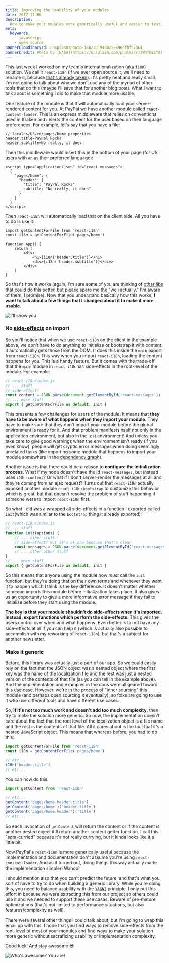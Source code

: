 ```yaml
---
title: Improving the usability of your modules
date: 2017-11-06
description:
  How to make your modules more generically useful and easier to test.
meta:
  keywords:
    - javascript
    - open source
bannerCloudinaryId: unsplash/photo-1462331940025-496dfbfc7564
bannerCredit: Photo by [NASA](https://unsplash.com/photos/rTZW4f02zY8)
---
```


This last week I worked on my team's internationalization (aka `i18n`) solution.
We call it `react-i18n` (if we ever open source it, we'll need to rename it,
because [that's already taken](https://www.npmjs.com/package/react-i18n)). It's
pretty neat and really small. I'm not going to talk about why we don't use any
of the myriad of other tools that do this (maybe I'll save that for another blog
post). What I want to talk about is something I did to make that module more
usable.

One feature of the module is that it will automatically load your
server-rendered content for you. At PayPal we have another module called
`react-content-loader`. This is an express middleware that relies on conventions
used in Kraken and inserts the content for the user based on their language
preferences. For example, let's say that you have a file:

```
// locales/US/en/pages/home.properties
header.title=PayPal Rocks
header.subtitle=No really, it does
```

Then this middleware would insert this in the bottom of your page (for US users
with `en` as their preferred language):

```
<script type="application/json" id="react-messages">
  {
    "pages/home": {
      "header": {
        "title": "PayPal Rocks",
        subtitle: "No really, it does"
      }
    }
  }
</script>
```

Then `react-i18n` will automatically load that on the client side. All you have
to do is use it:

```tsx
import getContentForFile from 'react-i18n'
const i18n = getContentForFile('pages/home')

function App() {
	return (
		<div>
			<h1>{i18n('header.title')}</h1>
			<div>{i18n('header.subtitle')}</div>
		</div>
	)
}
```

So that's how it works (again, I'm sure some of you are thinking of
[other libs](https://www.npmjs.com/search?q=react%20i18n) that could do this
better, but please spare me the "well actually." I'm aware of them, I promise).
Now that you understand basically how this works, **I want to talk about a few
things that I changed about it to make it more usable**.

![I'll show you](https://res.cloudinary.com/kentcdodds-com/image/upload/v1625032940/kentcdodds.com/content/blog/improving-the-usability-of-your-modules/0.gif)

### No [side-effects](https://en.wikipedia.org/wiki/Side_effect_%28computer_science%29) on import

So you'll notice that when we use `react-i18n` on the client in the example
above, we don't have to do anything to initialize or bootstrap it with content.
It automatically gets those from the DOM. It does this inside the `main` export
from `react-i18n`. This way when you import `react-i18n`, loading the content
happens for you. This is a handy feature. But it comes with the trade-off that
the `main` module in `react-i18n`has side-effects in the root-level of the
module. For example:

```js
// react-i18n/index.js
// ... stuff
// side-effect!
const content = JSON.parse(document.getElementById('react-messages'))
// ... more stuff
export { getContentForFile as default, init }
```

This presents a few challenges for users of the module. It means that **they
have to be aware of what happens when they import your module**. They have to
make sure that they don't import your module before the global environment is
ready for it. And that problem manifests itself not only in the application
environment, but also in the test environment! And unless you take care to give
good warnings when the environment isn't ready (if you even know), people will
get cryptic error messages when doing seemingly unrelated tasks (like importing
some module that happens to import your module somewhere in the
[dependency graph](https://twitter.com/kentcdodds/status/922114804038303745)).

Another issue is that there could be a reason to **configure the initialization
process**. What if my node doesn't have the id `react-messages`, but instead
uses `i18n-content`? Or what if I don't server-render the messages at all and
they're coming from an ajax request? Turns out that `react-i18n` actually
exposed another module `react-i18n/bootstrap` to customize this behavior which
is great, but that doesn't resolve the problem of stuff happening if someone
were to import `react-i18n` first.

So what I did was a wrapped all side-effects in a function I exported called
`init`(which was similar to the `bootstrap` thing it already exported):

```js
// react-i18n/index.js
// ... stuff
function init(options) {
	// ... other stuff
	// side-effect! But it's ok now because that's clear
	const messages = JSON.parse(document.getElementById('react-messages'))
	// ... other other stuff
}
// ... more stuff
export { getContentForFile as default, init }
```

So this means that anyone using the module now _must_ call the `init` function,
but they're doing that on their own terms and whenever they want it to happen
which I think is the key difference. It doesn't matter whether someone imports
this module before initialization takes place. It also gives us an opportunity
to give a more informative error message if they fail to initialize before they
start using the module.

**The key is that your module shouldn't do side-effects when it's imported.
Instead, export functions which perform the side-effects.** This gives the users
control over when and what happens. Even better is to not have any side-effects
at all if you can help it (which is actually also possible to accomplish with my
reworking of `react-i18n`), but that's a subject for another newsletter.

### Make it generic

Before, this library was actually just a part of our app. So we could easily
rely on the fact that the JSON object was a nested object where the first key
was the name of the localization file and the rest was just a nested version of
the contents of that file (as you can tell in the example above). And the
implementation and examples in the docs were all geared toward this use case.
However, we're in the process of "inner sourcing" this module (and perhaps open
sourcing it eventually), so folks are going to use it who use different tools
and have different use cases.

So, **if it's not too much work and doesn't add too much complexity**, then try
to make the solution more generic. So now, the implementation doesn't care about
the fact that the root level of the localization object is a file name and the
rest is the contents of that file. All it cares about is the fact that it's a
nested JavaScript object. This means that whereas before, you had to do this:

```js
import getContentForFile from 'react-i18n'
const i18n = getContentForFile('pages/home')

// etc...
i18n('header.title')
// etc...
```

You can now do this:

```js
import getContent from 'react-i18n'

// etc...
getContent('pages/home.header.title')
getContent('pages/home')('header.title')
getContent('pages/home.header')('title')
// etc...
```

So each invocation of `getContent` will return the content or if the content is
another nested object it'll return another content getter function. I call this
"sota-curried" because it's not really currying, but it kinda looks like it a
little bit.

Now PayPal's `react-i18n` is more generically useful because the implementation
and documentation don't assume you're using `react-content-loader`. And as it
turned out, doing things this way actually made the implementation simpler!
Wahoo!

I should mention also that you can't predict the future, and that's what you
sort of have to try to do when building a generic library. While you're doing
this, you need to balance usability with the
[`YAGNI`](https://martinfowler.com/bliki/Yagni.html) principle. I only put this
effort in because we were extracting this from our project so others could use
it and we needed to support these use cases. Beware of pre-mature optimizations
(that's not limited to performance situations, but also features/complexity as
well).

There were several other things I could talk about, but I'm going to wrap this
email up with this. I hope that you find ways to remove side-effects from the
root-level of most of your modules and find ways to make your solution more
generic without sacraficing usability or implementation complexity.

Good luck! And stay awesome 😎

![Who's awesome? You are!](https://res.cloudinary.com/kentcdodds-com/image/upload/v1625032942/kentcdodds.com/content/blog/improving-the-usability-of-your-modules/1.gif)
